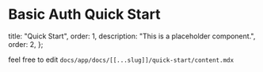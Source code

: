 # Basic Auth Quick Start

  title: "Quick Start",
  order: 1,
  description: "This is a placeholder component.",
  order: 2,
};

feel free to edit `docs/app/docs/[[...slug]]/quick-start/content.mdx`

